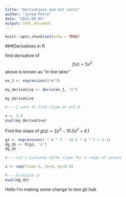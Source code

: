 ```yaml
---
title: "Derivatives and Git intro"
author: "Jared Petry"
date: "2022-08-02"
output: html_document
---
```


```r
knitr::opts_chunk$set(echo = TRUE)
```

###Derivatives in R 

find derivative of $$f(x)=5x^2$$
above is known as "in line latex"

```r
ex_1 <- expression(5*x^2)

my_derivative <- deriv(ex_1, "x")

my_derivative

#----I want to find slope at x=2.8

x <- 2.8
eval(my_derivative)


```

Find the slope of $g(z) = 2z^3-10.5z^2+4.1$
```r
gz <- expression(2 * z ^ 3 - 10.5 * z ^ 2 + 4.1)
dg_dz <- D(gz, 'z')
dg_dz

#----Let's evaluate dathe slope for a range of values 

z <- seq(from=-3, to=4, by=0.5)

#----Evaluate it 
eval(dg_dz)
```

Hello I'm making some change to test git hub 